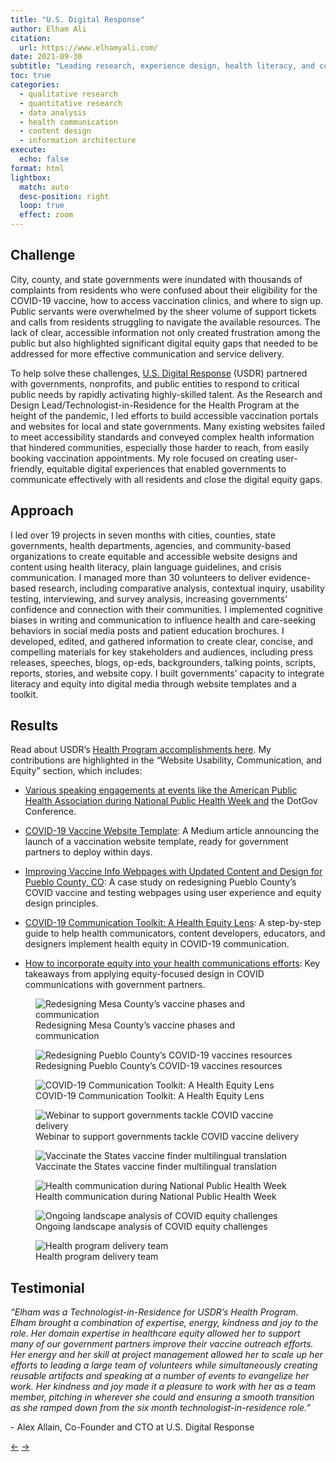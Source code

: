 ```yaml
---
title: "U.S. Digital Response"
author: Elham Ali
citation:
  url: https://www.elhamyali.com/
date: 2021-09-30
subtitle: "Leading research, experience design, health literacy, and communication projects to support local and state governments in COVID-19 vaccination and testing efforts."
toc: true
categories: 
  - qualitative research
  - quantitative research
  - data analysis
  - health communication
  - content design
  - information architecture
execute: 
  echo: false
format: html
lightbox: 
  match: auto
  desc-position: right
  loop: true
  effect: zoom
---
```


## Challenge

City, county, and state governments were inundated with thousands of complaints from residents who were confused about their eligibility for the COVID-19 vaccine, how to access vaccination clinics, and where to sign up. Public servants were overwhelmed by the sheer volume of support tickets and calls from residents struggling to navigate the available resources. The lack of clear, accessible information not only created frustration among the public but also highlighted significant digital equity gaps that needed to be addressed for more effective communication and service delivery.

To help solve these challenges, [U.S. Digital Response](https://www.usdigitalresponse.org/) (USDR) partnered with governments, nonprofits, and public entities to respond to critical public needs by rapidly activating highly-skilled talent. As the Research and Design Lead/Technologist-in-Residence for the Health Program at the height of the pandemic, I led efforts to build accessible vaccination portals and websites for local and state governments. Many existing websites failed to meet accessibility standards and conveyed complex health information that hindered communities, especially those harder to reach, from easily booking vaccination appointments. My role focused on creating user-friendly, equitable digital experiences that enabled governments to communicate effectively with all residents and close the digital equity gaps.

## Approach

I led over 19 projects in seven months with cities, counties, state governments, health departments, agencies, and community-based organizations to create equitable and accessible website designs and content using health literacy, plain language guidelines, and crisis communication. I managed more than 30 volunteers to deliver evidence-based research, including comparative analysis, contextual inquiry, usability testing, interviewing, and survey analysis, increasing governments' confidence and connection with their communities. I implemented cognitive biases in writing and communication to influence health and care-seeking behaviors in social media posts and patient education brochures. I developed, edited, and gathered information to create clear, concise, and compelling materials for key stakeholders and audiences, including press releases, speeches, blogs, op-eds, backgrounders, talking points, scripts, reports, stories, and website copy. I built governments' capacity to integrate literacy and equity into digital media through website templates and a toolkit.

## Results

Read about USDR's [Health Program accomplishments here](https://medium.com/u-s-digital-response/building-resilience-in-times-of-crisis-highlights-from-one-year-of-usdrs-health-program-cf083215aef). My contributions are highlighted in the "Website Usability, Communication, and Equity" section, which includes:

-   [Various speaking engagements at events like the American Public Health Association during National Public Health Week and](https://www.elhamyali.com/post/covid-19-crisis-communication-empowering-the-public-health-community) the DotGov Conference.

-   [COVID-19 Vaccine Website Template](https://medium.com/u-s-digital-response/delivering-clear-accurate-information-about-the-covid-19-vaccine-rollout-b78b9a856f7): A Medium article announcing the launch of a vaccination website template, ready for government partners to deploy within days.

-   [Improving Vaccine Info Webpages with Updated Content and Design for Pueblo County, CO](https://www.usdigitalresponse.org/success-stories/pueblo-county-vaccine-website-updates/): A case study on redesigning Pueblo County's COVID vaccine and testing webpages using user experience and equity design principles.

-   [COVID-19 Communication Toolkit: A Health Equity Lens](https://usdr.gitbook.io/covid-communication-toolkit-health-equity/): A step-by-step guide to help health communicators, content developers, educators, and designers implement health equity in COVID-19 communication.

-   [How to incorporate equity into your health communications efforts](https://medium.com/u-s-digital-response/how-to-incorporate-equity-into-your-health-communications-efforts-a9baa735037c): Key takeaways from applying equity-focused design in COVID communications with government partners.

::: {layout-ncol="2"}
![Redesigning Mesa County's vaccine phases and communication](1-usdr.webp){group="gallery"}

![Redesigning Pueblo County's COVID-19 vaccines resources](2-usdr.webp){group="gallery"}

![COVID-19 Communication Toolkit: A Health Equity Lens](3-usdr.webp){group="gallery"}

![Webinar to support governments tackle COVID vaccine delivery](4-usdr.webp){group="gallery"}

![Vaccinate the States vaccine finder multilingual translation](5-usdr.webp){group="gallery"}

![Health communication during National Public Health Week](6-usdr.webp){group="gallery"}

![Ongoing landscape analysis of COVID equity challenges](7-usdr.webp){group="gallery"}

![Health program delivery team](8-usdr.webp){group="gallery"}
:::

## Testimonial

*"Elham was a Technologist-in-Residence for USDR's Health Program. Elham brought a combination of expertise, energy, kindness and joy to the role. Her domain expertise in healthcare equity allowed her to support many of our government partners improve their vaccine outreach efforts. Her energy and her skill at project management allowed her to scale up her efforts to leading a large team of volunteers while simultaneously creating reusable artifacts and speaking at a number of events to evangelize her work. Her kindness and joy made it a pleasure to work with her as a team member, pitching in wherever she could and ensuring a smooth transition as she ramped down from the six month technologist-in-residence role."*

\- Alex Allain, Co-Founder and CTO at U.S. Digital Response

<!-- Navigation Arrows -->

::: article-navigation
<a href="/featured-work/wsbh/wsbh.qmd" class="nav-arrow left-arrow">←</a> <!-- Left arrow for previous --> <a href="/featured-work/clf/clf.qmd" class="nav-arrow right-arrow">→</a> <!-- Right arrow for next -->
:::
